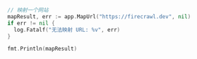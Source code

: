 ```go Go
// 映射一个网站
mapResult, err := app.MapUrl("https://firecrawl.dev", nil)
if err != nil {
  log.Fatalf("无法映射 URL: %v", err)
}

fmt.Println(mapResult)
```